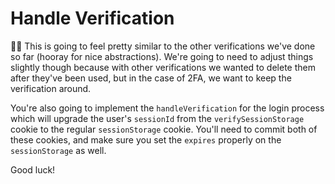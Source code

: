 # Handle Verification

<EpicVideo url="https://www.epicweb.dev/workshops/authentication-strategies-and-implementation/verify-two-factor-authentication-2fa/switching-to-verified-session-id-after-code-verification" />

👨‍💼 This is going to feel pretty similar to the other verifications we've done so
far (hooray for nice abstractions). We're going to need to adjust things
slightly though because with other verifications we wanted to delete them after
they've been used, but in the case of 2FA, we want to keep the verification
around.

You're also going to implement the `handleVerification` for the login process
which will upgrade the user's `sessionId` from the `verifySessionStorage` cookie
to the regular `sessionStorage` cookie. You'll need to commit both of these
cookies, and make sure you set the `expires` properly on the `sessionStorage` as
well.

Good luck!
